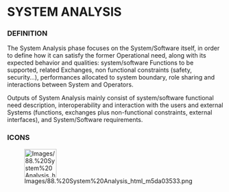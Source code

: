 
= SYSTEM ANALYSIS =

=== DEFINITION ===

The System Analysis phase focuses on the System/Software itself, in order to define how it can satisfy the former Operational need, along with its expected behavior and qualities: system/software Functions to be supported, related Exchanges, non functional constraints (safety, security&hellip;), performances allocated to system boundary, role sharing and interactions between System and Operators.


Outputs of System Analysis mainly consist of system/software functional need description, interoperability and interaction with the users and external Systems (functions, exchanges plus non-functional constraints, external interfaces), and System/Software requirements.


=== ICONS ===

[[Image:Images/88.%20System%20Analysis_html_m5da03533.png|75x66px]]

